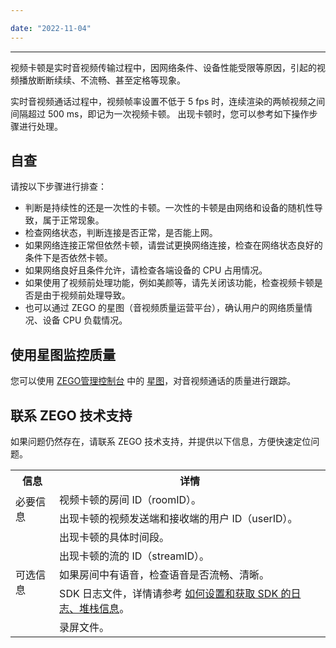 ```yaml
---

date: "2022-11-04"
---
```


<Title>Express 怎么处理视频卡顿问题？</Title>



- - -

视频卡顿是实时音视频传输过程中，因网络条件、设备性能受限等原因，引起的视频播放断断续续、不流畅、甚至定格等现象。

实时音视频通话过程中，视频帧率设置不低于 5 fps 时，连续渲染的两帧视频之间间隔超过 500 ms，即记为一次视频卡顿。
出现卡顿时，您可以参考如下操作步骤进行处理。


## 自查

请按以下步骤进行排查：

- 判断是持续性的还是一次性的卡顿。一次性的卡顿是由网络和设备的随机性导致，属于正常现象。
- 检查网络状态，判断连接是否正常，是否能上网。
- 如果网络连接正常但依然卡顿，请尝试更换网络连接，检查在网络状态良好的条件下是否依然卡顿。
- 如果网络良好且条件允许，请检查各端设备的 CPU 占用情况。
- 如果使用了视频前处理功能，例如美颜等，请先关闭该功能，检查视频卡顿是否是由于视频前处理导致。
- 也可以通过 ZEGO 的星图（音视频质量运营平台），确认用户的网络质量情况、设备 CPU 负载情况。


## 使用星图监控质量

您可以使用 [ZEGO管理控制台](https://console.zego.im/) 中的 [星图](https://console.zego.im)，对音视频通话的质量进行跟踪。



## 联系 ZEGO 技术支持

如果问题仍然存在，请联系 ZEGO 技术支持，并提供以下信息，方便快速定位问题。

<table>
  
  <tbody><tr>
    <th>信息</th>
    <th>详情</th>
  </tr>
  <tr>
    <td rowspan="2">必要信息</td>
    <td>视频卡顿的房间 ID（roomID）。</td>
  </tr>
  <tr>
    <td>出现卡顿的视频发送端和接收端的用户 ID（userID）。</td>
  </tr>
  <tr>
    <td rowspan="5">可选信息</td>
    <td>出现卡顿的具体时间段。</td>
  </tr>
  <tr>
    <td>出现卡顿的流的 ID（streamID）。</td>
  </tr>
  <tr>
    <td>如果房间中有语音，检查语音是否流畅、清晰。</td>
  </tr>
  <tr>
    <td>SDK 日志文件，详情请参考 <a target="_blank" href="https://doc-zh.zego.im/faq/express_sdkLog">如何设置和获取 SDK 的日志、堆栈信息</a>。</td>
  </tr>
  <tr>
    <td>录屏文件。</td>
  </tr>
</tbody></table>
